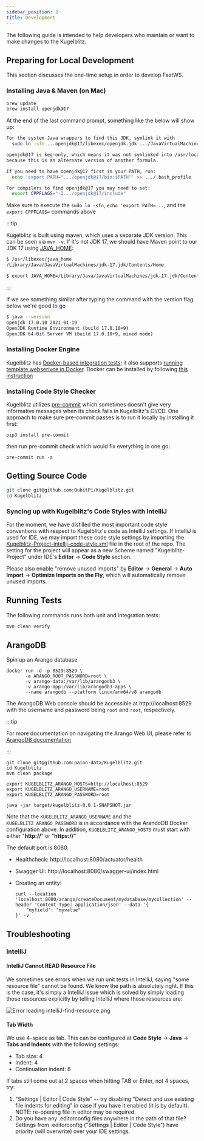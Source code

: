 ```yaml
---
sidebar_position: 2
title: Development
---
```


The following guide is intended to help developers who maintain or want to make changes to the Kugelblitz.

Preparing for Local Development
-------------------------------

This section discusses the one-time setup in order to develop FastWS.

### Installing Java & Maven (on Mac)

```bash
brew update
brew install openjdk@17
```

At the end of the last command prompt, something like the below will show up:

```bash
For the system Java wrappers to find this JDK, symlink it with
  sudo ln -sfn ...openjdk@17/libexec/openjdk.jdk .../JavaVirtualMachines/openjdk-17.jdk

openjdk@17 is keg-only, which means it was not symlinked into /usr/local,
because this is an alternate version of another formula.

If you need to have openjdk@17 first in your PATH, run:
  echo 'export PATH=".../openjdk@17/bin:$PATH"' >> .../.bash_profile

For compilers to find openjdk@17 you may need to set:
  export CPPFLAGS="-I.../openjdk@17/include"
```

Make sure to execute the `sudo ln -sfn`, `echo 'export PATH=...`, and the `export CPPFLAGS=` commands above

:::tip

Kugelblitz is built using maven, which uses a separate JDK version. This can be seen via `mvn -v`. If it's not JDK 17, we
should have Maven point to our JDK 17 using [JAVA_HOME](https://stackoverflow.com/a/2503679):

```bash
$ /usr/libexec/java_home
/Library/Java/JavaVirtualMachines/jdk-17.jdk/Contents/Home

$ export JAVA_HOME=/Library/Java/JavaVirtualMachines/jdk-17.jdk/Contents/Home
```

:::

If we see something similar after typing the command with the version flag below we're good to go

```bash
$ java --version
openjdk 17.0.10 2021-01-19
OpenJDK Runtime Environment (build 17.0.10+9)
OpenJDK 64-Bit Server VM (build 17.0.10+9, mixed mode)
```

### Installing Docker Engine

Kugelblitz has
[Docker-based integration tests](https://github.com/QubitPi/Kugelblitz/blob/master/src/test/java/org/qubitpi/kugelblitz/arango/ArangoControllerIT.java);
it also supports
[running template webserivce in Docker](https://github.com/paion-data/Kugelblitz/blob/master/src/test/java/com/paion-data/kugelblitz/DockerComposeIT.java).
Docker can be installed by following [this instruction](https://docs.docker.com/desktop/setup/install/mac-install/)

### Installing Code Style Checker

Kugelblitz utilizes [pre-commit](https://pre-commit.com/) which sometimes doesn't give very informative
messages when its check fails in Kugelblitz's CI/CD. One approach to make sure pre-commit passes is to run it locally
by installing it first:

```console
pip3 install pre-commit
```

then run pre-commit check which would fix everything in one go:

```console
pre-commit run -a
```

Getting Source Code
-------------------

```bash
git clone git@github.com:QubitPi/Kugelblitz.git
cd Kugelblitz
```

### Syncing up with Kugelblitz's Code Styles with IntelliJ

For the moment, we have distilled the most important code style conventions with respect to Kugelblitz's code as IntelliJ
settings. If IntelliJ is used for IDE, we may import these code style settings by importing the
[Kugelblitz-Project-intellij-code-style.xml](https://github.com/QubitPi/Kugelblitz/blob/master/Kugelblitz-Project-intellij-code-style.xml)
file in the root of the repo. The setting for the project will appear as a new Scheme named "Kugelblitz-Project" under
IDE's __Editor__ -> __Code Style__ section.

Please also enable "remove unused imports" by __Editor__ -> __General__ -> __Auto Import__ -> __Optimize Imports on the
Fly__, which will automatically remove unused imports.

Running Tests
-------------

The following commands runs both unit and integration tests:

```bash
mvn clean verify
```

ArangoDB
--------

Spin up an Arango database

```console
docker run -d -p 8529:8529 \
       -e ARANGO_ROOT_PASSWORD=root \
       -v arango-data:/var/lib/arangodb3 \
       -v arango-app:/var/lib/arangodb3-apps \
       --name arangodb --platform linux/arm64/v8 arangodb
```

The ArangoDB Web console should be accessible at http://localhost:8529 with the username and password being `root` and
`root`, respectively.

:::tip

For more documentation on navigating the Arango Web UI, please refer to
[ArangoDB documentation](https://arango.paion-data.dev/stable/components/web-interface/)

:::

```console
git clone git@github.com:paion-data/Kugelblitz.git
cd Kugelblitz
mvn clean package

export KUGELBLITZ_ARANGO_HOSTS=http://localhost:8529
export KUGELBLITZ_ARANGO_USERNAME=root
export KUGELBLITZ_ARANGO_PASSWORD=root

java -jar target/kugelblitz-0.0.1-SNAPSHOT.jar
```

Note that the `KUGELBLITZ_ARANGO_USERNAME` and the `KUGELBLITZ_ARANGO_PASSWORD` is in accordance with the ArandoDB Docker
configuration above. In addition, `KUGELBLITZ_ARANGO_HOSTS` must start with either "__http://__" or "__https://__"

The default port is 8080.

- Healthcheck: http://localhost:8080/actuator/health
- Swagger UI: http://localhost:8080/swagger-ui/index.html
- Creating an entity:

  ```console
  curl --location 'localhost:8080/arango/createDocument/mydatabase/mycollection' --header 'Content-Type: application/json' --data '{
      "myfield": "myvalue"
  }' -v
  ```

Troubleshooting
---------------

### IntelliJ

#### IntelliJ Cannot READ Resource File

We sometimes see errors when we run unit tests in IntelliJ, saying "some resource file" cannot be found. We know the
path is absolutely right. If this is the case, it's simply a IntelliJ issue which is solved by simply loading those
resources explicitly by telling IntelliJ where those resources are:

![Error loading intelliJ-find-resource.png](img/intelliJ-find-resource.png)

#### Tab Width

We use 4-space as tab. This can be configured at __Code Style__ -> __Java__ -> __Tabs and Indents__ with the following
settings:

- Tab size: 4
- Indent: 4
- Continuation indent: 8

If tabs still come out at 2 spaces when hitting TAB or Enter, not 4 spaces, try:

1. "Settings | Editor | Code Style" -- try disabling "Detect and use existing file indents for editing" in case if you
   have it enabled (it is by default). NOTE: re-opening file in editor may be required.
2. Do you have any .editorconfig files anywhere in the path of that file? Settings from .editorconfig
   ("Settings | Editor | Code Style") have priority (will overwrite) over your IDE settings.
